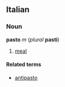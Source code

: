 ==Italian==
===Noun===
'''pasto''' ''m'' (''plural'' '''pasti''')

#[[meal]]

====Related terms====
*[[antipasto]]